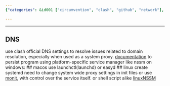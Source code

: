 ```yaml
---
{"categories": &id001 ["circumvention", "clash", "github", "network"], "category": "Clash, GitHub, Fastgithub, DNS settings, macOS, Linux, monit, shell scripts", "date": "2022-07-27 16:45:37", "description": "This article provides detailed instructions on how to route GitHub-related domains through Fastgithub using Clash and configuring DNS settings. It covers various system-specific methods, including launchctl for macOS and systemd for Linux, as well as alternative options like monit and shell scripts.", "tags": *id001, "title": "Clash route only github related domains to fastgithub"}

---
```


------
## DNS
use clash official DNS settings to resolve issues related to domain resolution, especially when used as a system proxy.
[documentation](https://github.com/Dreamacro/clash/wiki/configuration#dns)
to persist program using platform-specific service manager like nssm on windows:
## macos
use launchctl(launchd) or easyd
## linux
create systemd
need to change system wide proxy settings in init files
or use [monit](https://mmonit.com/monit/documentation/monit.html), with control over the service itself.
or shell script alike [linuxNSSM](https://github.com/guolisongIsesol/linuxNssm)
